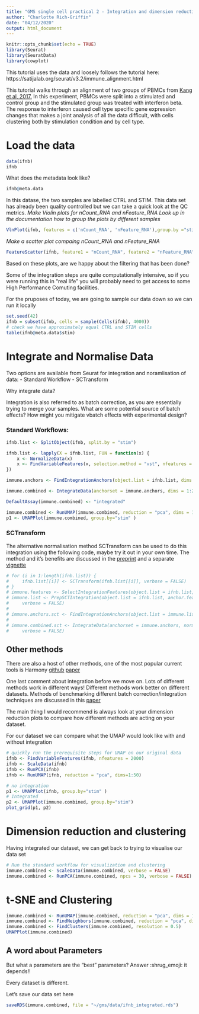 ```yaml
---
title: "GMS single cell practical 2 - Integration and dimension reduction"
author: "Charlotte Rich-Griffin"
date: "04/12/2020"
output: html_document
---
```


```r
knitr::opts_chunk$set(echo = TRUE)
library(Seurat)
library(SeuratData)
library(cowplot)
```

This tutorial uses the data and loosely follows the tutorial here: https://satijalab.org/seurat/v3.2/immune_alignment.html

This tutorial walks through an alignment of two groups of PBMCs from [Kang et al, 2017.](https://www.nature.com/articles/nbt.4042) In this experiment, PBMCs were split into a stimulated and control group and the stimulated group was treated with interferon beta. The response to interferon caused cell type specific gene expression changes that makes a joint analysis of all the data difficult, with cells clustering both by stimulation condition and by cell type.

# Load the data

```r
data(ifnb)
ifnb
```

What does the metadata look like?

```r
ifnb@meta.data 
```

In this datase, the two samples are labelled CTRL and STIM. This data set has already been quality controlled but we can take a quick look at the QC metrics.
*Make Violin plots for nCount_RNA and nFeature_RNA*
*Look up in the documentation how to group the plots by different samples*
```r
VlnPlot(ifnb, features = c('nCount_RNA', 'nFeature_RNA'),group.by ="stim", pt.size = 0.01)
```

*Make a scatter plot compaing nCount_RNA and nFeature_RNA*
```r
FeatureScatter(ifnb, feature1 = "nCount_RNA", feature2 = "nFeature_RNA")
```

Based on these plots, are we happy about the filtering that has been done?

Some of the integration steps are quite computationally intensive, so if you were running this in "real life" you will probably need to get access to some High Performance Comuting facilities.

For the pruposes of today, we are going to sample our data down so we can run it locally
```r
set.seed(42)
ifnb = subset(ifnb, cells = sample(Cells(ifnb), 4000))
# check we have approximately equal CTRL and STIM cells
table(ifnb@meta.data$stim)
```


# Integrate and Normalise Data

Two options are available from Seurat for integration and noramlisation of data:
- Standard Workflow
- SCTransform

Why integrate data? 

Integration is also referred to as batch correction, as you are essentially trying to merge your samples. What are some potential source of batch effects? How might you mitigate vbatch effects with experimental design?

### Standard Workflows: 
```r
ifnb.list <- SplitObject(ifnb, split.by = "stim")

ifnb.list <- lapply(X = ifnb.list, FUN = function(x) {
    x <- NormalizeData(x)
    x <- FindVariableFeatures(x, selection.method = "vst", nfeatures = 2000)
})
```
```r
immune.anchors <- FindIntegrationAnchors(object.list = ifnb.list, dims = 1:20)
```
```r
immune.combined <- IntegrateData(anchorset = immune.anchors, dims = 1:20)

```

```r
DefaultAssay(immune.combined) <- "integrated"

```

```r
immune.combined <- RunUMAP(immune.combined, reduction = "pca", dims = 1:20)
p1 <- UMAPPlot(immune.combined, group.by="stim" )
```

### SCTransform
The alternative normalisation method SCTransform can be used to do this integration using the following code, maybe try it out in your own time.
The method and it's benefits are discussed in the [preprint](https://www.biorxiv.org/content/10.1101/576827v2) and a separate [vignette](https://satijalab.org/seurat/v3.0/sctransform_vignette.html)

```r
# for (i in 1:length(ifnb.list)) {
#     ifnb.list[[i]] <- SCTransform(ifnb.list[[i]], verbose = FALSE)
# }
# immune.features <- SelectIntegrationFeatures(object.list = ifnb.list, nfeatures = 3000)
# immune.list <- PrepSCTIntegration(object.list = ifnb.list, anchor.features = immune.features,
#     verbose = FALSE)
# 
# immune.anchors.sct <- FindIntegrationAnchors(object.list = immune.list, dims = 1:20,	anchor.features = immune.features, normalization.method = "SCT")
# 
# immune.combined.sct <- IntegrateData(anchorset = immune.anchors, normalization.method = "SCT",
#     verbose = FALSE)
```

## Other methods

There are also a host of other methods, one of the most popular current tools is Harmony
[github](https://github.com/immunogenomics/harmony)
[paper](https://www.nature.com/articles/s41592-019-0619-0)

One last comment about integration before we move on. Lots of different methods work in different ways! Different methods work better on different datasets. Methods of benchmarking different batch correction/integration techniques are discussed in this [paper](https://genomebiology.biomedcentral.com/articles/10.1186/s13059-019-1850-9)

The main thing I would recommend is always look at your dimension reduction plots to compare how different methods are acting on your dataset.

For our dataset we can compare what the UMAP would look like with and without integration
```r
# quickly run the prerequisite steps for UMAP on our original data
ifnb <- FindVariableFeatures(ifnb, nfeatures = 2000)
ifnb <- ScaleData(ifnb)
ifnb <- RunPCA(ifnb)
ifnb <- RunUMAP(ifnb, reduction = "pca", dims=1:50)
```


```r
# no integration
p1 <- UMAPPlot(ifnb, group.by="stim" )
# Integrated
p2 <- UMAPPlot(immune.combined, group.by="stim")
plot_grid(p1, p2)
```

# Dimension reduction and clustering

Having integrated our dataset, we can get back to trying to visualise our data set 

```r
# Run the standard workflow for visualization and clustering
immune.combined <- ScaleData(immune.combined, verbose = FALSE)
immune.combined <- RunPCA(immune.combined, npcs = 30, verbose = FALSE)

```
# t-SNE and Clustering

```r
immune.combined <- RunUMAP(immune.combined, reduction = "pca", dims = 1:20)
immune.combined <- FindNeighbors(immune.combined, reduction = "pca", dims = 1:20)
immune.combined <- FindClusters(immune.combined, resolution = 0.5)
UMAPPlot(immune.combined)
```
## A word about Parameters

But what a parameters are the "best" parameters? 
Answer :shrug_emoji: it depends!! 

Every dataset is different.

Let's save our data set here
```r
saveRDS(immune.combined, file = "~/gms/data/ifnb_integrated.rds")
```

